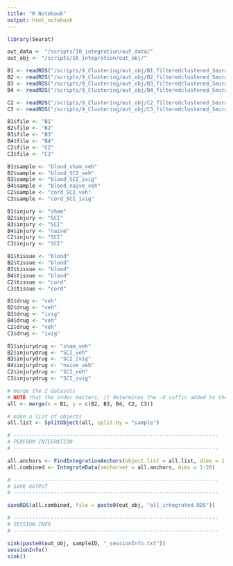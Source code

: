 ```yaml
---
title: "R Notebook"
output: html_notebook
---
```


```r
library(Seurat)
```

```r
out_data <- "/scripts/10_integration/out_data/"
out_obj <- "/scripts/10_integration/out_obj/"
```

```r
B1 <- readRDS("/scripts/9_Clustering/out_obj/B1_filteredclustered_Seurat.RDS")
B2 <- readRDS("/scripts/9_Clustering/out_obj/B2_filteredclustered_Seurat.RDS")
B3 <- readRDS("/scripts/9_Clustering/out_obj/B3_filteredclustered_Seurat.RDS")
B4 <- readRDS("/scripts/9_Clustering/out_obj/B4_filteredclustered_Seurat.RDS")

C2 <- readRDS("/scripts/9_Clustering/out_obj/C2_filteredclustered_Seurat.RDS")
C3 <- readRDS("/scripts/9_Clustering/out_obj/C3_filteredclustered_Seurat.RDS")
```


```r
B1$file <- "B1"
B2$file <- "B2"
B3$file <- "B3"
B4$file <- "B4"
C2$file <- "C2"
C3$file <- "C3"

B1$sample <- "blood_sham_veh"
B2$sample <- "blood_SCI_veh"
B3$sample <- "blood_SCI_ivig"
B4$sample <- "blood_naive_veh"
C2$sample <- "cord_SCI_veh"
C3$sample <- "cord_SCI_ivig"

B1$injury <- "sham"
B2$injury <- "SCI"
B3$injury <- "SCI"
B4$injury <- "naive"
C2$injury <- "SCI"
C3$injury <- "SCI"

B1$tissue <- "blood"
B2$tissue <- "blood"
B3$tissue <- "blood"
B4$tissue <- "blood"
C2$tissue <- "cord"
C3$tissue <- "cord"

B1$drug <- "veh"
B2$drug <- "veh"
B3$drug <- "ivig"
B4$drug <- "veh"
C2$drug <- "veh"
C3$drug <- "ivig"

B1$injurydrug <- "sham_veh"
B2$injurydrug <- "SCI_veh"
B3$injurydrug <- "SCI_ivig"
B4$injurydrug <- "naive_veh"
C2$injurydrug <- "SCI_veh"
C3$injurydrug <- "SCI_ivig"

# merge the 2 datasets
# NOTE that the order matters, it determines the -X suffic added to the cell barcodes
all <- merge(x = B1, y = c(B2, B3, B4, C2, C3))

# make a list of objects
all.list <- SplitObject(all, split.by = "sample")

# ------------------------------------------------------------------
# PERFORM INTEGRATION
# ------------------------------------------------------------------

all.anchors <- FindIntegrationAnchors(object.list = all.list, dims = 1:20, anchor.features = 2000)
all.combined <- IntegrateData(anchorset = all.anchors, dims = 1:20)

# ------------------------------------------------------------------
# SAVE OUTPUT
# ------------------------------------------------------------------

saveRDS(all.combined, file = paste0(out_obj, "all_integrated.RDS"))

# ------------------------------------------------------------------
# SESSION INFO
# ------------------------------------------------------------------

sink(paste0(out_obj, sampleID, "_sessionInfo.txt"))
sessionInfo()
sink()

```

